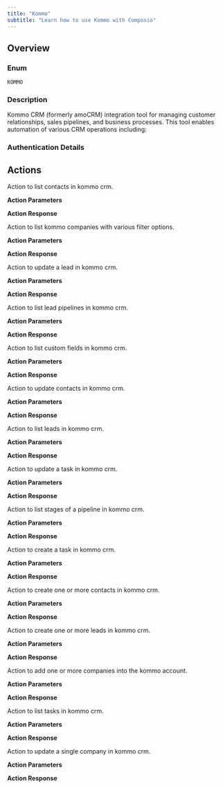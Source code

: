 ```yaml
---
title: "Kommo"
subtitle: "Learn how to use Kommo with Composio"
---
```



## Overview

### Enum
`KOMMO`

### Description
Kommo CRM (formerly amoCRM) integration tool for managing customer relationships,
    sales pipelines, and business processes. This tool enables automation of various
    CRM operations including:

### Authentication Details

<Accordion title="OAUTH2">
<ParamField path="client_id" type="string" required={true}>
</ParamField>

<ParamField path="client_secret" type="string" required={true}>
</ParamField>

<ParamField path="oauth_redirect_uri" type="string" default="https://backend.composio.dev/api/v1/auth-apps/add">
</ParamField>

<ParamField path="scopes" type="string">
</ParamField>

<ParamField path="subdomain" type="string" required={true}>
</ParamField>

</Accordion>


## Actions

<AccordionGroup>
<Accordion title="KOMMO_LIST_CONTACTS">
Action to list contacts in kommo crm.

**Action Parameters**

<ParamField path="with_params" type="array">
</ParamField>

<ParamField path="page" type="integer">
</ParamField>

<ParamField path="limit" type="integer">
</ParamField>

<ParamField path="query" type="string">
</ParamField>

<ParamField path="order_by_updated_at" type="string">
</ParamField>

<ParamField path="order_by_id" type="string">
</ParamField>

<ParamField path="filter_ids" type="array">
</ParamField>

<ParamField path="filter_names" type="array">
</ParamField>

<ParamField path="filter_created_by" type="array">
</ParamField>

<ParamField path="filter_updated_by" type="array">
</ParamField>

<ParamField path="filter_responsible_user_ids" type="array">
</ParamField>

<ParamField path="filter_created_at" type="integer">
</ParamField>

<ParamField path="filter_updated_at" type="object">
</ParamField>

<ParamField path="filter_closest_task_at" type="object">
</ParamField>


**Action Response**

<ParamField path="data" type="object">
</ParamField>

<ParamField path="successful" type="boolean">
</ParamField>

<ParamField path="error" type="">
</ParamField>

</Accordion>

<Accordion title="KOMMO_LIST_COMPANIES">
Action to list kommo companies with various filter options.

**Action Parameters**

<ParamField path="with_params" type="array">
</ParamField>

<ParamField path="page" type="integer">
</ParamField>

<ParamField path="limit" type="integer">
</ParamField>

<ParamField path="query" type="string">
</ParamField>

<ParamField path="order" type="object">
</ParamField>

<ParamField path="filter" type="object">
</ParamField>


**Action Response**

<ParamField path="data" type="object">
</ParamField>

<ParamField path="successful" type="boolean">
</ParamField>

<ParamField path="error" type="">
</ParamField>

</Accordion>

<Accordion title="KOMMO_UPDATE_LEAD">
Action to update a lead in kommo crm.

**Action Parameters**

<ParamField path="id" type="integer" required={true}>
</ParamField>

<ParamField path="name" type="string">
</ParamField>

<ParamField path="price" type="integer">
</ParamField>

<ParamField path="status_id" type="integer">
</ParamField>

<ParamField path="pipeline_id" type="integer">
</ParamField>

<ParamField path="created_by" type="integer">
</ParamField>

<ParamField path="updated_by" type="integer">
</ParamField>

<ParamField path="created_at" type="integer">
</ParamField>

<ParamField path="updated_at" type="integer">
</ParamField>

<ParamField path="closed_at" type="integer">
</ParamField>

<ParamField path="loss_reason_id" type="integer">
</ParamField>

<ParamField path="responsible_user_id" type="integer">
</ParamField>

<ParamField path="custom_fields_values" type="array">
</ParamField>

<ParamField path="request_id" type="string">
</ParamField>

<ParamField path="tags_to_add" type="array">
</ParamField>

<ParamField path="tags_to_delete" type="array">
</ParamField>


**Action Response**

<ParamField path="data" type="object">
</ParamField>

<ParamField path="successful" type="boolean">
</ParamField>

<ParamField path="error" type="">
</ParamField>

</Accordion>

<Accordion title="KOMMO_LIST_LEADS_PIPELINES">
Action to list lead pipelines in kommo crm.

**Action Parameters**



**Action Response**

<ParamField path="data" type="object">
</ParamField>

<ParamField path="successful" type="boolean">
</ParamField>

<ParamField path="error" type="">
</ParamField>

</Accordion>

<Accordion title="KOMMO_LIST_CUSTOM_FIELDS">
Action to list custom fields in kommo crm.

**Action Parameters**

<ParamField path="entity_type" type="string" required={true}>
</ParamField>


**Action Response**

<ParamField path="data" type="object">
</ParamField>

<ParamField path="successful" type="boolean">
</ParamField>

<ParamField path="error" type="">
</ParamField>

</Accordion>

<Accordion title="KOMMO_UPDATE_CONTACT">
Action to update contacts in kommo crm.

**Action Parameters**

<ParamField path="id" type="integer" required={true}>
</ParamField>

<ParamField path="name" type="string">
</ParamField>

<ParamField path="first_name" type="string">
</ParamField>

<ParamField path="last_name" type="string">
</ParamField>

<ParamField path="responsible_user_id" type="integer">
</ParamField>

<ParamField path="created_by" type="integer">
</ParamField>

<ParamField path="updated_by" type="integer">
</ParamField>

<ParamField path="created_at" type="integer">
</ParamField>

<ParamField path="updated_at" type="integer">
</ParamField>

<ParamField path="custom_fields_values" type="array">
</ParamField>

<ParamField path="request_id" type="string">
</ParamField>


**Action Response**

<ParamField path="data" type="object">
</ParamField>

<ParamField path="successful" type="boolean">
</ParamField>

<ParamField path="error" type="">
</ParamField>

</Accordion>

<Accordion title="KOMMO_LIST_LEADS">
Action to list leads in kommo crm.

**Action Parameters**

<ParamField path="with_params" type="array">
</ParamField>

<ParamField path="page" type="integer">
</ParamField>

<ParamField path="limit" type="integer">
</ParamField>

<ParamField path="query" type="string">
</ParamField>

<ParamField path="order_by_created_at" type="string">
</ParamField>

<ParamField path="order_by_updated_at" type="string">
</ParamField>

<ParamField path="order_by_id" type="string">
</ParamField>

<ParamField path="filter_ids" type="array">
</ParamField>

<ParamField path="filter_names" type="array">
</ParamField>

<ParamField path="filter_price" type="integer">
</ParamField>

<ParamField path="filter_created_by" type="array">
</ParamField>

<ParamField path="filter_updated_by" type="array">
</ParamField>

<ParamField path="filter_responsible_user_ids" type="array">
</ParamField>

<ParamField path="filter_pipeline_ids" type="array">
</ParamField>

<ParamField path="filter_created_at" type="object">
</ParamField>

<ParamField path="filter_updated_at" type="object">
</ParamField>

<ParamField path="filter_closed_at" type="object">
</ParamField>

<ParamField path="filter_closest_task_at" type="object">
</ParamField>

<ParamField path="filter_status" type="object">
</ParamField>


**Action Response**

<ParamField path="data" type="object">
</ParamField>

<ParamField path="successful" type="boolean">
</ParamField>

<ParamField path="error" type="">
</ParamField>

</Accordion>

<Accordion title="KOMMO_UPDATE_TASK">
Action to update a task in kommo crm.

**Action Parameters**

<ParamField path="id" type="integer" required={true}>
</ParamField>

<ParamField path="responsible_user_id" type="integer">
</ParamField>

<ParamField path="entity_id" type="integer">
</ParamField>

<ParamField path="entity_type" type="string">
</ParamField>

<ParamField path="is_completed" type="boolean">
</ParamField>

<ParamField path="task_type_id" type="integer">
</ParamField>

<ParamField path="text" type="string">
</ParamField>

<ParamField path="duration" type="integer">
</ParamField>

<ParamField path="complete_till" type="integer">
</ParamField>

<ParamField path="result" type="object">
</ParamField>


**Action Response**

<ParamField path="data" type="object">
</ParamField>

<ParamField path="successful" type="boolean">
</ParamField>

<ParamField path="error" type="">
</ParamField>

</Accordion>

<Accordion title="KOMMO_LIST_PIPELINE_STAGES">
Action to list stages of a pipeline in kommo crm.

**Action Parameters**

<ParamField path="pipeline_id" type="integer" required={true}>
</ParamField>

<ParamField path="with_description" type="boolean">
</ParamField>


**Action Response**

<ParamField path="data" type="object">
</ParamField>

<ParamField path="successful" type="boolean">
</ParamField>

<ParamField path="error" type="">
</ParamField>

</Accordion>

<Accordion title="KOMMO_CREATE_TASK">
Action to create a task in kommo crm.

**Action Parameters**

<ParamField path="text" type="string" required={true}>
</ParamField>

<ParamField path="entity_id" type="integer">
</ParamField>

<ParamField path="entity_type" type="string">
</ParamField>

<ParamField path="complete_till" type="integer">
</ParamField>

<ParamField path="task_type_id" type="integer">
</ParamField>

<ParamField path="responsible_user_id" type="integer">
</ParamField>

<ParamField path="created_by" type="integer">
</ParamField>

<ParamField path="updated_by" type="integer">
</ParamField>

<ParamField path="created_at" type="integer">
</ParamField>

<ParamField path="updated_at" type="integer">
</ParamField>

<ParamField path="duration" type="integer">
</ParamField>


**Action Response**

<ParamField path="data" type="object">
</ParamField>

<ParamField path="successful" type="boolean">
</ParamField>

<ParamField path="error" type="">
</ParamField>

</Accordion>

<Accordion title="KOMMO_CREATE_CONTACT">
Action to create one or more contacts in kommo crm.

**Action Parameters**

<ParamField path="contacts" type="array" required={true}>
</ParamField>


**Action Response**

<ParamField path="data" type="object">
</ParamField>

<ParamField path="successful" type="boolean">
</ParamField>

<ParamField path="error" type="">
</ParamField>

</Accordion>

<Accordion title="KOMMO_CREATE_LEAD">
Action to create one or more leads in kommo crm.

**Action Parameters**

<ParamField path="name" type="string" required={true}>
</ParamField>

<ParamField path="price" type="integer">
</ParamField>

<ParamField path="status_id" type="integer">
</ParamField>

<ParamField path="pipeline_id" type="integer">
</ParamField>

<ParamField path="created_by" type="integer">
</ParamField>

<ParamField path="updated_by" type="integer">
</ParamField>

<ParamField path="created_at" type="integer">
</ParamField>

<ParamField path="updated_at" type="integer">
</ParamField>

<ParamField path="closed_at" type="integer">
</ParamField>

<ParamField path="loss_reason_id" type="integer">
</ParamField>

<ParamField path="responsible_user_id" type="integer">
</ParamField>

<ParamField path="custom_fields_values" type="array">
</ParamField>

<ParamField path="tags_to_add" type="array">
</ParamField>

<ParamField path="tags_to_delete" type="array">
</ParamField>


**Action Response**

<ParamField path="data" type="object">
</ParamField>

<ParamField path="successful" type="boolean">
</ParamField>

<ParamField path="error" type="">
</ParamField>

</Accordion>

<Accordion title="KOMMO_CREATE_COMPANY">
Action to add one or more companies into the kommo account.

**Action Parameters**

<ParamField path="name" type="string" required={true}>
</ParamField>

<ParamField path="responsible_user_id" type="integer">
</ParamField>

<ParamField path="created_by" type="integer">
</ParamField>

<ParamField path="updated_by" type="integer">
</ParamField>

<ParamField path="created_at" type="integer">
</ParamField>

<ParamField path="updated_at" type="integer">
</ParamField>

<ParamField path="custom_fields_values" type="array">
</ParamField>

<ParamField path="request_id" type="string">
</ParamField>

<ParamField path="tags_to_add" type="array">
</ParamField>


**Action Response**

<ParamField path="data" type="object">
</ParamField>

<ParamField path="successful" type="boolean">
</ParamField>

<ParamField path="error" type="">
</ParamField>

</Accordion>

<Accordion title="KOMMO_LIST_TASKS">
Action to list tasks in kommo crm.

**Action Parameters**

<ParamField path="page" type="integer">
</ParamField>

<ParamField path="limit" type="integer">
</ParamField>

<ParamField path="filter_responsible_user_ids" type="array">
</ParamField>

<ParamField path="filter_is_completed" type="integer">
</ParamField>

<ParamField path="filter_task_types" type="array">
</ParamField>

<ParamField path="filter_entity_type" type="string">
</ParamField>

<ParamField path="filter_entity_ids" type="array">
</ParamField>

<ParamField path="filter_ids" type="array">
</ParamField>

<ParamField path="filter_updated_at" type="object">
</ParamField>

<ParamField path="order_by_complete_till" type="string">
</ParamField>

<ParamField path="order_by_created_at" type="string">
</ParamField>

<ParamField path="order_by_id" type="string">
</ParamField>


**Action Response**

<ParamField path="data" type="object">
</ParamField>

<ParamField path="successful" type="boolean">
</ParamField>

<ParamField path="error" type="">
</ParamField>

</Accordion>

<Accordion title="KOMMO_UPDATE_COMPANY">
Action to update a single company in kommo crm.

**Action Parameters**

<ParamField path="company_id" type="integer" required={true}>
</ParamField>

<ParamField path="name" type="string">
</ParamField>

<ParamField path="responsible_user_id" type="integer">
</ParamField>

<ParamField path="created_by" type="integer">
</ParamField>

<ParamField path="updated_by" type="integer">
</ParamField>

<ParamField path="created_at" type="integer">
</ParamField>

<ParamField path="updated_at" type="integer">
</ParamField>

<ParamField path="custom_fields_values" type="array">
</ParamField>

<ParamField path="request_id" type="string">
</ParamField>

<ParamField path="tags_to_add" type="array">
</ParamField>


**Action Response**

<ParamField path="data" type="object">
</ParamField>

<ParamField path="successful" type="boolean">
</ParamField>

<ParamField path="error" type="">
</ParamField>

</Accordion>

</AccordionGroup>
